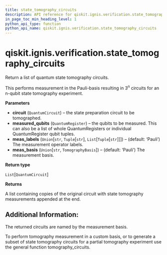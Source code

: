 ```yaml
---
title: state_tomography_circuits
description: API reference for qiskit.ignis.verification.state_tomography_circuits
in_page_toc_min_heading_level: 1
python_api_type: function
python_api_name: qiskit.ignis.verification.state_tomography_circuits
---
```


# qiskit.ignis.verification.state\_tomography\_circuits

<Function id="qiskit.ignis.verification.state_tomography_circuits" isDedicatedPage={true} github="https://github.com/qiskit-community/qiskit-ignis/tree/stable/0.7/qiskit/ignis/verification/tomography/basis/circuits.py" signature="state_tomography_circuits(circuit, measured_qubits, meas_labels='Pauli', meas_basis='Pauli')">
  Return a list of quantum state tomography circuits.

  This performs measurement in the Pauli-basis resulting in $3^n$ circuits for an n-qubit state tomography experiment.

  **Parameters**

  *   **circuit** (`QuantumCircuit`) – the state preparation circuit to be tomographed.
  *   **measured\_qubits** (`QuantumRegister`) – the qubits to be measured. This can also be a list of whole QuantumRegisters or individual QuantumRegister qubit tuples.
  *   **meas\_labels** (`Union`\[`str`, `Tuple`\[`str`], `List`\[`Tuple`\[`str`]]]) – (default: ‘Pauli’) The measurement operator labels.
  *   **meas\_basis** (`Union`\[`str`, `TomographyBasis`]) – (default: ‘Pauli’) The measurement basis.

  **Return type**

  `List`\[`QuantumCircuit`]

  **Returns**

  A list containing copies of the original circuit with state tomography measurements appended at the end.

  ## Additional Information:

  The returned circuits are named by the measurement basis.

  To perform tomography measurement in a custom basis, or to generate a subset of state tomography circuits for a partial tomography experiment use the general function tomography\_circuits.
</Function>

